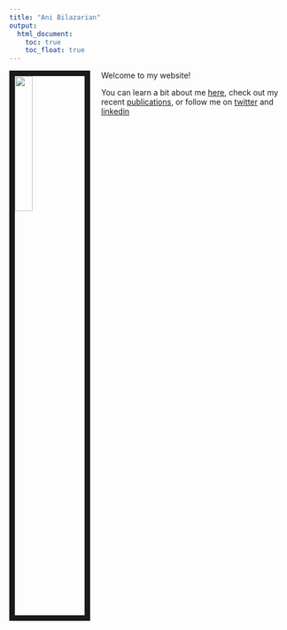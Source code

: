 ```yaml
---
title: "Ani Bilazarian"
output: 
  html_document:
    toc: true
    toc_float: true
---
```


<link rel="stylesheet" href="styles.css" type="text/css">

<img src="images/ani.png" style="width:25%; border:10px solid; margin-right: 20px" align="left">


Welcome to my website! 
 


You can learn a bit about me [here](About.html), check out my recent
[publications](Publications.html), or follow me on [twitter](https://twitter.com/abilazarian) and
[linkedin](https://www.linkedin.com/in/ani-bilazarian-844a3780/)





